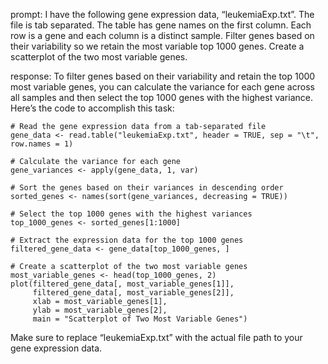 prompt:
I have the following gene expression data, "leukemiaExp.txt". The file is tab separated. The table has gene names on the first column. Each row is a gene and each column is a distinct sample. Filter genes based on their variability so we retain the most variable top 1000 genes. Create a scatterplot of the two most variable genes.

response:
To filter genes based on their variability and retain the top 1000 most variable genes, you can calculate the variance for each gene across all samples and then select the top 1000 genes with the highest variance. 
Here's the code to accomplish this task:

```
# Read the gene expression data from a tab-separated file
gene_data <- read.table("leukemiaExp.txt", header = TRUE, sep = "\t", row.names = 1)

# Calculate the variance for each gene
gene_variances <- apply(gene_data, 1, var)

# Sort the genes based on their variances in descending order
sorted_genes <- names(sort(gene_variances, decreasing = TRUE))

# Select the top 1000 genes with the highest variances
top_1000_genes <- sorted_genes[1:1000]

# Extract the expression data for the top 1000 genes
filtered_gene_data <- gene_data[top_1000_genes, ]

# Create a scatterplot of the two most variable genes
most_variable_genes <- head(top_1000_genes, 2)
plot(filtered_gene_data[, most_variable_genes[1]], 
     filtered_gene_data[, most_variable_genes[2]],
     xlab = most_variable_genes[1],
     ylab = most_variable_genes[2],
     main = "Scatterplot of Two Most Variable Genes")
```

Make sure to replace "leukemiaExp.txt" with the actual file path to your gene expression data.
